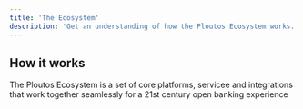 ```yaml
---
title: 'The Ecosystem'
description: 'Get an understanding of how the Ploutos Ecosystem works.'
---
```


## How it works
The Ploutos Ecosystem is a set of core platforms, servicee and integrations that work together seamlessly for a 21st century open banking experience
